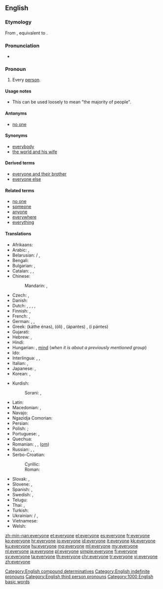 ==English==

===Etymology===
From {{etyl|enm|en}} {{term|everichon|lang=enm}}, equivalent to {{compound|every|one|lang=en}}.

===Pronunciation===
* {{audio|en-us-everyone.ogg|Audio (US)|lang=en}}

===Pronoun===
{{en-pron}}

# Every [[person]].

====Usage notes====
* This can be used loosely to mean "the majority of people".

====Antonyms====
* [[no one]]

====Synonyms====
* [[everybody]]
* [[the world and his wife]]

====Derived terms====
* [[everyone and their brother]]
* [[everyone else]]

====Related terms====
* [[no one]]
* [[someone]]
* [[anyone]]
* [[everywhere]]
* [[everything]]

====Translations====
{{trans-top|every person}}
* Afrikaans: {{t|af|almal}}
* Arabic: {{t|ar|الجميع|tr=al-jamii3|sc=Arab}}, {{t|ar|كل شخص|tr=kull shakhS|sc=Arab}}
* Belarusian: {{t|be|усе|tr=usé|sc=Cyrl}} / {{t|be|ўсе|tr=ŭse|sc=Cyrl}}, {{t|be|кожны|tr=kóžny|sc=Cyrl}}
* Bengali: {{t|bn|সবাই|tr=shôbai|sc=Beng}}
* Bulgarian: {{t|bg|всички|tr=vsíčki|sc=Cyrl}}, {{t|bg|всеки|tr=vséki|sc=Cyrl}}
* Catalan: {{t+|ca|tothom}}, {{t|ca|cada u}}, {{t|ca|cadascú}}
* Chinese:
*: Mandarin: {{t+|cmn|大家|tr=dàjiā|sc=Hani}}, {{t+|cmn|人人|tr=rénrén|sc=Hani}}
* Czech: {{t+|cs|všichni|m}}, {{t+|cs|každý|m}}
* Danish: {{t+|da|alle}}
* Dutch: {{t+|nl|iedereen}}, {{t|nl|elkeen}}, {{t+|nl|allen}}, {{t+|nl|allemaal}}, {{t+|nl|iegelijk}}
* Finnish: {{t+|fi|jokainen}}, {{t+|fi|kaikki}}
* French: {{t+|fr|chacun}}, {{t+|fr|tout le monde}}
* German: {{t+|de|alle}}, {{t+|de|jedermann}}, {{t+|de|jeder}}
* Greek: {{t|el|κάθε ένας}} (káthe énas), {{t+|el|όλοι}} (óli) {{g|p}}, {{t|el|άπαντες}} (ápantes) {{g|p}}, {{t|el|οι πάντες}} (í pántes) {{g|p}}
* Gujarati: {{t|gu|બધા|tr=Badhā|sc=Gujr}}
* Hebrew: {{t|he|כולם|tr=kulám|sc=Hebr}}, {{t|he|כולם|tr=kulám|alt=כֻּלָּם|sc=Hebr}}
* Hindi: {{t|hi|सब लोग|tr=sab lōg|sc=Deva}}
* Hungarian: {{t+|hu|mindenki}}, [[mind#Hungarian|mind]] (''when it is about a previously mentioned group'')
* Ido: {{t+|io|omnu}}
* Interlingua: {{t|ia|totos|p}}, {{t|ia|tote le mundo}}, {{t|ia|omnes|p}}
* Italian: {{t+|it|ciascuno}}, {{t+|it|tutti|m-p}}
* Japanese: {{t|ja|皆さん|tr=みなさん, mina-san|sc=Jpan}}, {{t+|ja|みんな|tr=minna|sc=Jpan}}
* Korean: {{t+|ko|모두|sc=Kore}}, {{t|ko|누구나|sc=Kore}}
{{trans-mid}}
* Kurdish:
*: Sorani: {{t|ku|هه‌ریه‌که‌|tr=heryeke|sc=ku-Arab}}, {{t|ku|هه‌موکه‌س|tr=hemukes|sc=ku-Arab}}
* Latin: {{t+|la|omnes}}
* Macedonian: {{t|mk|сите|tr=síte}}, {{t|mk|секој|tr=sékoj}}
* Navajo: {{t|nv|tʼáá ájíłtso}}
* Ngazidja Comorian: {{t|zdj|heni mndru}}
* Persian: {{t|fa|هر کس|sc=fa-Arab}}
* Polish: {{t+|pl|każdy}}; {{t+|pl|wszyscy|p}}
* Portuguese: {{t+|pt|todos|m-p}}, {{t|pt|todo mundo|m}}
* Quechua: {{t|qu|llapan}}
* Romanian: {{t+|ro|oricine}}, {{t|ro|toți}}, {{t+|ro|fiecare}} ([[om]])
* Russian: {{t+|ru|все|tr=vse}}, {{t+|ru|каждый|tr=káždyj|sc=Cyrl}}, {{t+|ru|всякий|tr=vsjákij}}
* Serbo-Croatian:
*: Cyrillic: {{t|sh|сви}}
*: Roman: {{t|sh|svi}}
* Slovak: {{t|sk|všetci}}, {{t|sk|každý}}
* Slovene: {{t|sl|vsi}}, {{t+|sl|vsak}}
* Spanish: {{t+|es|todos}}, {{t|es|todo el mundo}}
* Swedish: {{t+|sv|alla}}, {{t+|sv|allihop}}
* Telugu: {{t|te|అందరూ|tr=andaroo}}
* Thai: {{t|th|ทุกคน|tr=túk kon|sc=Thai}}, {{t|th|ทุกท่าน|tr=túk tâan|sc=Thai}}
* Turkish: {{t+|tr|herkes}}
* Ukrainian: {{t|uk|усі|tr=usí|sc=Cyrl}} / {{t+|uk|всі|tr=vsi|sc=Cyrl}}, {{t+|uk|кожний|tr=kóžnyj|sc=Cyrl}}
* Vietnamese: {{t|vi|mọi người}}
* Welsh: {{t+|cy|pob}}
{{trans-bottom}}

[[Category:English compound determinatives]]
[[Category:English indefinite pronouns]]
[[Category:English third person pronouns]]

[[Category:1000 English basic words]]
[[zh-min-nan:everyone]]
[[et:everyone]]
[[el:everyone]]
[[es:everyone]]
[[fr:everyone]]
[[ko:everyone]]
[[hr:everyone]]
[[io:everyone]]
[[id:everyone]]
[[it:everyone]]
[[kk:everyone]]
[[ku:everyone]]
[[hu:everyone]]
[[mg:everyone]]
[[ml:everyone]]
[[my:everyone]]
[[nl:everyone]]
[[ja:everyone]]
[[pl:everyone]]
[[simple:everyone]]
[[fi:everyone]]
[[sv:everyone]]
[[ta:everyone]]
[[th:everyone]]
[[chr:everyone]]
[[tr:everyone]]
[[vi:everyone]]
[[zh:everyone]]